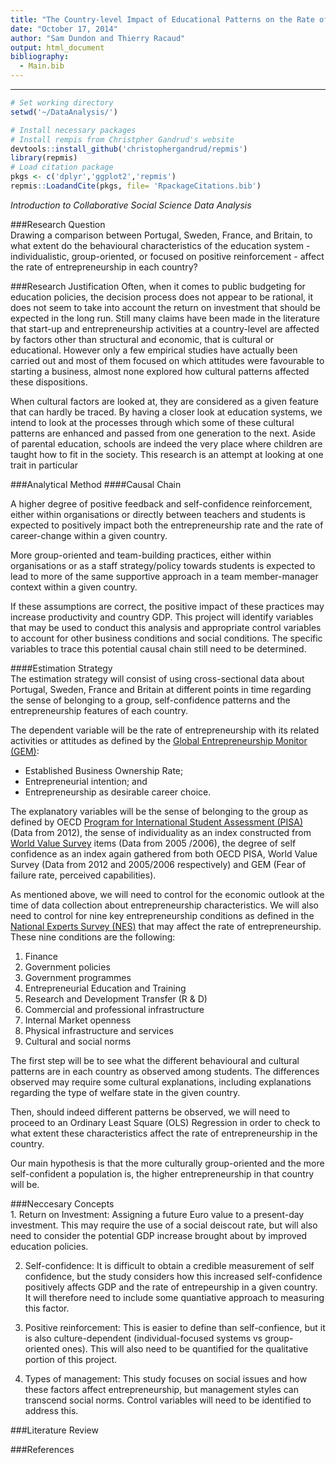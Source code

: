 ```yaml
---
title: "The Country-level Impact of Educational Patterns on the Rate of Entrepreneurship"
date: "October 17, 2014"
author: "Sam Dundon and Thierry Racaud"
output: html_document
bibliography:
  - Main.bib
---
```

* * * 
```r
# Set working directory
setwd('~/DataAnalysis/')

# Install necessary packages
# Install rempis from Christpher Gandrud's website
devtools::install_github('christophergandrud/repmis')
library(repmis)
# Load citation package
pkgs <- c('dplyr','ggplot2','repmis')
repmis::LoadandCite(pkgs, file= 'RpackageCitations.bib')

```

*Introduction to Collaborative Social Science Data Analysis*

###Research Question  
Drawing a comparison between Portugal, Sweden, France, and Britain, to what extent do the behavioural characteristics of the education system - individualistic, group-oriented, or focused on positive reinforcement - affect the rate of entrepreneurship in each country?

###Research Justification
Often, when it comes to public budgeting for education policies, the decision process does not appear to be rational, it does not seem to take into account the return on investment that should be expected in the long run. Still many claims have been made in the literature that start-up and entrepreneurship activities at a country-level are affected by factors other than structural and economic, that is cultural or educational. However only a few empirical studies have actually been carried out and most of them focused on which attitudes were favourable to starting a business, almost none explored how cultural patterns affected these dispositions.  

When cultural factors are looked at, they are considered as a given feature that can hardly be traced. By having a closer look at education systems, we intend to look at the processes through which some of these cultural patterns are enhanced and passed from one generation to the next. Aside of parental education, schools are indeed the very place where children are taught how to fit in the society. This research is an attempt at looking at one trait in particular


###Analytical Method
####Causal Chain

A higher degree of positive feedback and self-confidence reinforcement, either within organisations or directly between teachers and students is expected to positively impact both the  entrepreneurship rate and the rate of career-change within a given country.   

More group-oriented and team-building practices, either within organisations or as a staff strategy/policy towards students is expected to lead to more of the same supportive approach in a team member-manager context within a given country.  

If these assumptions are correct, the positive impact of these practices may increase productivity and country GDP. This project will identify variables that may be used to conduct this analysis and appropriate control variables to account for other business conditions and social conditions. The specific variables to trace this potential causal chain still need to be determined.


####Estimation Strategy  
The estimation strategy will consist of using cross-sectional data about Portugal, Sweden, France and Britain at different points in time regarding the sense of belonging to a group, self-confidence patterns and the entrepreneurship features of each country.

The dependent variable will be the rate of entrepreneurship with its related activities or attitudes as defined by the [Global Entrepreneurship Monitor (GEM)](http://www.gemconsortium.org):

- Established Business Ownership Rate;   
- Entrepreneurial intention; and  
- Entrepreneurship as desirable career choice.  

The explanatory variables will be the sense of belonging to the group as defined by OECD [Program for International Student Assessment (PISA)](http://www.oecd.org/pisa/) (Data from 2012), the sense of individuality as an index constructed from [World Value Survey](http://www.worldvaluessurvey.org/wvs.jsp) items (Data from 2005 /2006), the degree of self confidence as an index again gathered from both OECD PISA, World Value Survey (Data from 2012 and 2005/2006 respectively) and GEM (Fear of failure rate, perceived capabilities).  

As mentioned above, we will need to control for the economic outlook at the time of data collection about entrepreneurship characteristics. We will also need to control for nine key entrepreneurship conditions as defined in the [National Experts Survey (NES)](http://www.gemiran.ir/sec/gem/?@=28) that may affect the rate of entrepreneurship. These nine conditions are the following:  


1. Finance  
2. Government policies  
3. Government programmes  
4. Entrepreneurial Education and Training  
5. Research and Development Transfer (R & D)  
6. Commercial and professional infrastructure  
7. Internal Market openness  
8. Physical infrastructure and services  
9. Cultural and social norms


The first step will be to see what the different behavioural and cultural patterns are in each country as observed among students. The differences observed may require some cultural explanations, including explanations regarding the type of welfare state in the given country.  

Then, should indeed different patterns be observed, we will need to proceed to an Ordinary Least Square (OLS) Regression in order to check to what extent these characteristics affect the rate of entrepreneurship in the country.  

Our main hypothesis is that the more culturally group-oriented and the more self-confident a population is, the higher entrepreneurship in that country will be.  
 

###Neccesary Concepts  
1. Return on Investment: Assigning a future Euro value to a present-day investment. This may require the use of a social deiscout rate, but will also need to consider the potential GDP increase brought about by improved education policies.  

2. Self-confidence: It is difficult to obtain a credible measurement of self confidence, but the study considers how this increased self-confidence positively affects GDP and the rate of entrepeurship in a given country. It will therefore need to include some quantiative approach to measuring this factor.

3. Positive reinforcement: This is easier to define than self-confience, but it is also culture-dependent (individual-focused systems vs group-oriented ones). This will also need to be quantified for the qualitative portion of this project.    

4. Types of management: This study focuses on social issues and how these factors affect entrepreneurship, but management styles can transcend social norms. Control variables will need to be identified to address this.



###Literature Review  

###References
